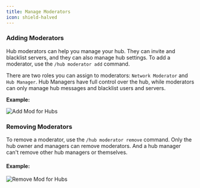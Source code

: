 ```yaml
---
title: Manage Moderators
icon: shield-halved
---
```


### Adding Moderators

Hub moderators can help you manage your hub. They can invite and blacklist servers, and they can also manage hub settings. To add a moderator, use the `/hub moderator add` command.

There are two roles you can assign to moderators: `Network Moderator` and `Hub Manager`. Hub Managers have full control over the hub, while moderators can only manage hub messages and blacklist users and servers.

**Example:**

![Add Mod for Hubs](/assets/ModeratorAddHub.gif)

### Removing Moderators

To remove a moderator, use the `/hub moderator remove` command. Only the hub owner and managers can remove moderators. And a hub manager can't remove other hub managers or themselves.

#### Example:

![Remove Mod for Hubs](/assets/ModRemoveHub.gif)
